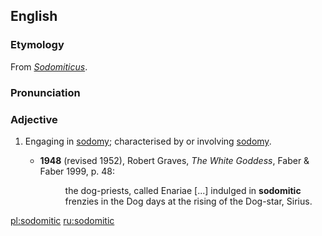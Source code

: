 ==English==
===Etymology===
From {{L.}} ''[[Sodomiticus]]''.

===Pronunciation===
{{IPA|/sɒdəˈmɪtɪk/}}

===Adjective===
{{en-adj}}

# {{rare}} Engaging in [[sodomy]]; characterised by or involving [[sodomy]].
#*'''1948''' (revised 1952), Robert Graves, ''The White Goddess'', Faber & Faber 1999, p. 48:
#*:the dog-priests, called Enariae [...] indulged in '''sodomitic''' frenzies in the Dog days at the rising of the Dog-star, Sirius.

[[pl:sodomitic]]
[[ru:sodomitic]]